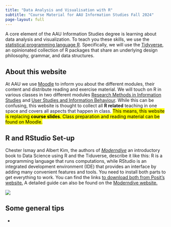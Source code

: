 ```yaml
---
title: "Data Analysis and Visualisation with R"
subtitle: "Course Material for AAU Information Studies Fall 2024"
page-layout: full
---
```


A core element of the AAU Information Studies degree is learning about data analysis and visualization. To teach you these skills, we use the [statistical programming language R](https://www.r-project.org/). Specifically, we will use the [Tidyverse](https://www.tidyverse.org/), an opinionated collection of R packages that share an underlying design philosophy, grammar, and data structures. 

## About this website
At AAU we use [Moodle](https://www.moodle.aau.dk/) to inform you about the different modules, their content and distribute reading and exercise material. We will touch on R in various classes in two different modules [Research Methods in Information Studies](https://www.moodle.aau.dk/course/view.php?id=51656) and [User Studies and Information Behaviour](https://www.moodle.aau.dk/course/view.php?id=51654). While this can be confusing, this website is thought to collect all **R related** teaching in one space and covers all aspects that happen in class. <mark>This means, this website is replacing **course slides**. Class preparation and reading material can be found on Moodle.</mark>

## R and RStudio Set-up
Chester Ismay and Albert Kim, the authors of [*Moderndive*](https://moderndive.com/index.html) an introductory book to Data Science using R and the Tiduverse, describe it like this: R is a programming language that runs computations, while RStudio is an integrated development environment (IDE) that provides an interface by adding many convenient features and tools. You need to install both parts to get everything to work. You can find the links [to download both from Posit's website.](https://posit.co/download/rstudio-desktop/) A detailed guide can also be found on the [Moderndive website.](https://moderndive.com/1-getting-started.html) 

![](img/install.png)

## Some general tips
* 
